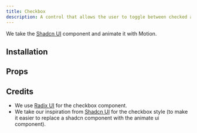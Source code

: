 ```yaml
---
title: Checkbox
description: A control that allows the user to toggle between checked and not checked.
---
```


We take the [Shadcn UI](https://ui.shadcn.com/docs/components/checkbox) component and animate it with Motion.

<ComponentPreview name="radix-checkbox-demo" />

## Installation

<ComponentInstallation name="radix-checkbox" />

## Props

<div className="flex flex-row gap-x-3">
  <ExternalLink
    href="https://www.radix-ui.com/primitives/docs/components/checkbox"
    text="Docs"
  />
  <ExternalLink
    href="https://www.radix-ui.com/primitives/docs/components/checkbox#api-reference"
    text="API Reference"
  />
</div>

## Credits

- We use [Radix UI](https://www.radix-ui.com/primitives/docs/components/checkbox) for the checkbox component.
- We take our inspiration from [Shadcn UI](https://ui.shadcn.com/docs/components/checkbox) for the checkbox style (to make it easier to replace a shadcn component with the animate ui component).

